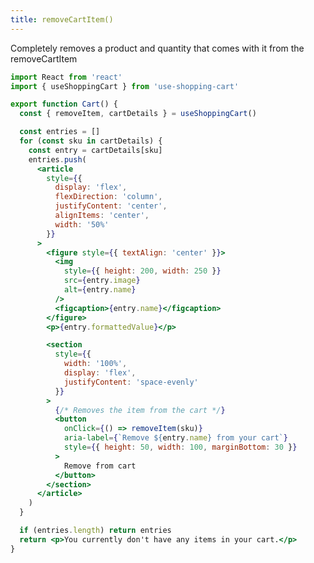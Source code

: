 ```yaml
---
title: removeCartItem()
---
```


Completely removes a product and quantity that comes with it from the removeCartItem


<CartDisplayWrapper>
  <RemoveCartItem />
</CartDisplayWrapper>

```jsx
import React from 'react'
import { useShoppingCart } from 'use-shopping-cart'

export function Cart() {
  const { removeItem, cartDetails } = useShoppingCart()

  const entries = []
  for (const sku in cartDetails) {
    const entry = cartDetails[sku]
    entries.push(
      <article
        style={{
          display: 'flex',
          flexDirection: 'column',
          justifyContent: 'center',
          alignItems: 'center',
          width: '50%'
        }}
      >
        <figure style={{ textAlign: 'center' }}>
          <img
            style={{ height: 200, width: 250 }}
            src={entry.image}
            alt={entry.name}
          />
          <figcaption>{entry.name}</figcaption>
        </figure>
        <p>{entry.formattedValue}</p>

        <section
          style={{
            width: '100%',
            display: 'flex',
            justifyContent: 'space-evenly'
          }}
        >
          {/* Removes the item from the cart */}
          <button
            onClick={() => removeItem(sku)}
            aria-label={`Remove ${entry.name} from your cart`}
            style={{ height: 50, width: 100, marginBottom: 30 }}
          >
            Remove from cart
          </button>
        </section>
      </article>
    )
  }

  if (entries.length) return entries
  return <p>You currently don't have any items in your cart.</p>
}
```

